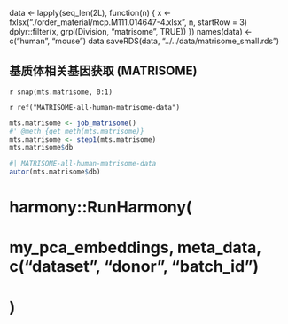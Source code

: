 

data <- lapply(seq_len(2L), 
  function(n) {
    x <- fxlsx("./order_material/mcp.M111.014647-4.xlsx", n, startRow = 3)
    dplyr::filter(x, grpl(Division, "matrisome", TRUE))
  })
names(data) <- c("human", "mouse")
data
saveRDS(data, "../../data/matrisome_small.rds")

## 基质体相关基因获取 (MATRISOME)

`r snap(mts.matrisome, 0:1)`

`r ref("MATRISOME-all-human-matrisome-data")`
<!-- LEGEND_END -->

```r
mts.matrisome <- job_matrisome()
#' @meth {get_meth(mts.matrisome)}
mts.matrisome <- step1(mts.matrisome)
mts.matrisome$db
```


```r
#| MATRISOME-all-human-matrisome-data
autor(mts.matrisome$db)
```


# harmony::RunHarmony(
#   my_pca_embeddings, meta_data, c("dataset", "donor", "batch_id")
# )
